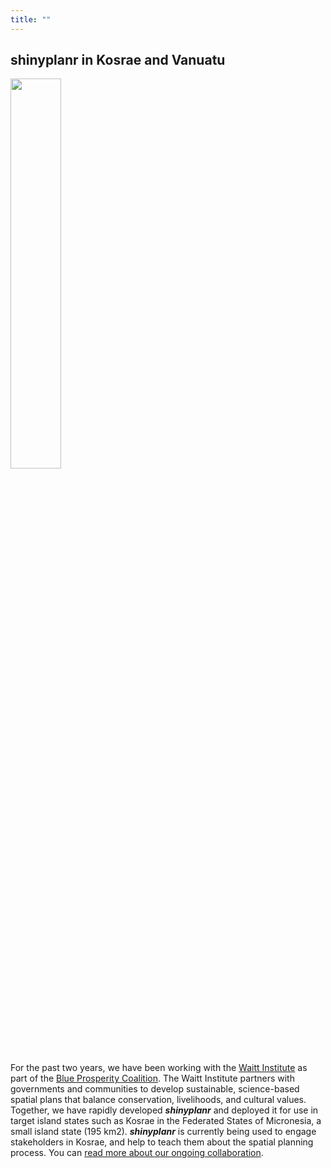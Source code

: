 ```yaml
---
title: ""
---
```


## shinyplanr in Kosrae and Vanuatu

![](images/WaittUQ.jpg){.float-right .lightbox width=40%}

For the past two years, we have been working with the [Waitt Institute](https://www.waittinstitute.org) as part of the [Blue Prosperity Coalition](https://www.blueprosperity.org). The Waitt Institute partners with governments and communities to develop sustainable, science-based spatial plans that balance conservation, livelihoods, and cultural values. Together, we have rapidly developed **_shinyplanr_** and deployed it for use in target island states such as Kosrae in the Federated States of Micronesia, a small island state (195 km2). **_shinyplanr_** is currently being used to engage stakeholders in Kosrae, and help to teach them about the spatial planning process. You can [read more about our ongoing collaboration](https://www.blueprosperity.org/post/climate-smart-workshop).

<!-- Show screenshots of Kosrae app -->

<!-- Show screenshots of Vanuatu app -->

